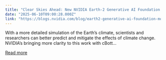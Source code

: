 ```yaml
---
title: "Clear Skies Ahead: New NVIDIA Earth-2 Generative AI Foundation Model Simulates Global Climate at Kilometer-Scale Resolution"
date: "2025-06-10T09:00:28.000Z"
link: "https://blogs.nvidia.com/blog/earth2-generative-ai-foundation-model-global-climate-kilometer-scale-resolution/"
---
```


With a more detailed simulation of the Earth’s climate, scientists and researchers can better predict and mitigate the effects of climate change. NVIDIA’s bringing more clarity to this work with cBott...

[Read more](https://blogs.nvidia.com/blog/earth2-generative-ai-foundation-model-global-climate-kilometer-scale-resolution/)
